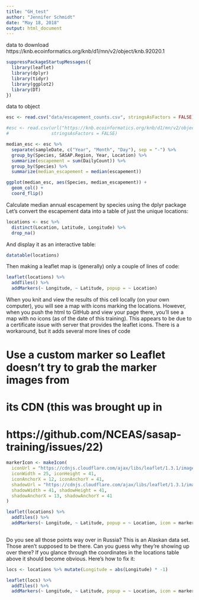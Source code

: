 ```yaml
---
title: "GH_test"
author: "Jennifer Schmidt"
date: "May 18, 2018"
output: html_document
---
```


data to download https://knb.ecoinformatics.org/knb/d1/mn/v2/object/knb.92020.1

```r
suppressPackageStartupMessages({
  library(leaflet)
  library(dplyr)
  library(tidyr)
  library(ggplot2)
  library(DT)
})
```

data to object
```r
esc <- read.csv("data/escapement_counts.csv", stringsAsFactors = FALSE)
```

```r
#esc <- read.csv(url("https://knb.ecoinformatics.org/knb/d1/mn/v2/object/knb.92020.1", method = "libcurl"), 
#                stringsAsFactors = FALSE)
```

```r
median_esc <- esc %>% 
  separate(sampleDate, c("Year", "Month", "Day"), sep = "-") %>% 
  group_by(Species, SASAP.Region, Year, Location) %>% 
  summarize(escapement = sum(DailyCount)) %>% 
  group_by(Species) %>% 
  summarize(median_escapement = median(escapement))

ggplot(median_esc, aes(Species, median_escapement)) +
  geom_col() +
  coord_flip()
```

Calculate median annual escapement by species using the dplyr package Let’s convert the escapement data into a table of just the unique locations:


```r
locations <- esc %>% 
  distinct(Location, Latitude, Longitude) %>% 
  drop_na()
```
And display it as an interactive table:
```r
datatable(locations)
```
Then making a leaflet map is (generally) only a couple of lines of code:
```r
leaflet(locations) %>% 
  addTiles() %>% 
  addMarkers(~ Longitude, ~ Latitude, popup = ~ Location)
```
  
When you knit and view the results of this cell locally (on your own computer), you will see a map with icons marking the locations. However, when you push the html to GitHub and view your page there, you’ll see a map with no icons (as of the date of this training). This appears to be due to a certificate issue with server that provides the leaflet icons. There is a workaround, but it adds several more lines of code

# Use a custom marker so Leaflet doesn't try to grab the marker images from 
# its CDN (this was brought up in 
# https://github.com/NCEAS/sasap-training/issues/22)

```r
markerIcon <- makeIcon(
  iconUrl = "https://cdnjs.cloudflare.com/ajax/libs/leaflet/1.3.1/images/marker-icon.png",
  iconWidth = 25, iconHeight = 41,
  iconAnchorX = 12, iconAnchorY = 41,
  shadowUrl = "https://cdnjs.cloudflare.com/ajax/libs/leaflet/1.3.1/images/marker-shadow.png",
  shadowWidth = 41, shadowHeight = 41,
  shadowAnchorX = 13, shadowAnchorY = 41
)

leaflet(locations) %>% 
  addTiles() %>% 
  addMarkers(~ Longitude, ~ Latitude, popup = ~ Location, icon = markerIcon)
  
```
  
Do you see all those points way over in Russia? This is an Alaskan data set. Those aren’t supposed to be there. Can you guess why they’re showing up over there? If you glance through the coordinates in the locations table above it should become obvious. Here’s how to fix it:


```r
locs <- locations %>% mutate(Longitude = abs(Longitude) * -1)

leaflet(locs) %>% 
  addTiles() %>% 
  addMarkers(~ Longitude, ~ Latitude, popup = ~ Location, icon = markerIcon)
  
```
  
  